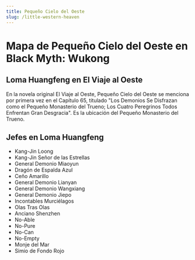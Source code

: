 ```yaml
---
title: Pequeño Cielo del Oeste
slug: /little-western-heaven
---
```


# Mapa de Pequeño Cielo del Oeste en Black Myth: Wukong

## Loma Huangfeng en El Viaje al Oeste

En la novela original El Viaje al Oeste, Pequeño Cielo del Oeste se menciona por primera vez en el Capítulo 65, titulado "Los Demonios Se Disfrazan como el Pequeño Monasterio del Trueno; Los Cuatro Peregrinos Todos Enfrentan Gran Desgracia". Es la ubicación del Pequeño Monasterio del Trueno.

## Jefes en Loma Huangfeng

- Kang-Jin Loong
- Kang-Jin Señor de las Estrellas
- General Demonio Miaoyun
- Dragón de Espalda Azul
- Ceño Amarillo
- General Demonio Lianyan
- General Demonio Wangxiang
- General Demonio Jiepo
- Incontables Murciélagos
- Olas Tras Olas
- Anciano Shenzhen
- No-Able
- No-Pure
- No-Can
- No-Empty
- Monje del Mar
- Simio de Fondo Rojo


